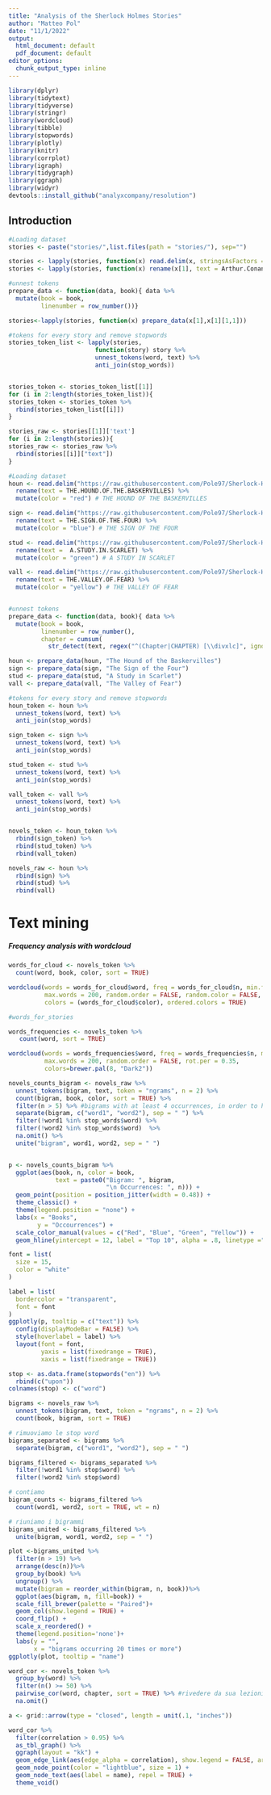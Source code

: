 ```yaml
---
title: "Analysis of the Sherlock Holmes Stories"
author: "Matteo Pol"
date: "11/1/2022"
output:
  html_document: default
  pdf_document: default
editor_options: 
  chunk_output_type: inline
---
```


```r
library(dplyr)
library(tidytext)
library(tidyverse)
library(stringr)
library(wordcloud)
library(tibble)
library(stopwords)
library(plotly)
library(knitr)
library(corrplot)
library(igraph)
library(tidygraph)
library(ggraph)
library(widyr)
devtools::install_github("analyxcompany/resolution")
```

## Introduction

```r
#Loading dataset
stories <- paste("stories/",list.files(path = "stories/"), sep="")

stories <- lapply(stories, function(x) read.delim(x, stringsAsFactors = FALSE, skip = 0, strip.white = TRUE))
stories <- lapply(stories, function(x) rename(x[1], text = Arthur.Conan.Doyle))

#unnest tokens
prepare_data <- function(data, book){ data %>%
  mutate(book = book,
         linenumber = row_number())}

stories<-lapply(stories, function(x) prepare_data(x[1],x[1][1,1]))

#tokens for every story and remove stopwords
stories_token_list <- lapply(stories, 
                        function(story) story %>%
                        unnest_tokens(word, text) %>%
                        anti_join(stop_words))


stories_token <- stories_token_list[[1]]
for (i in 2:length(stories_token_list)){
stories_token <- stories_token %>%
  rbind(stories_token_list[[i]])
}

stories_raw <- stories[[1]]['text']
for (i in 2:length(stories)){
stories_raw <- stories_raw %>%
  rbind(stories[[i]]["text"])
}

```
```r
#Loading dataset
houn <- read.delim("https://raw.githubusercontent.com/Pole97/Sherlock-Holmes-Stories-Analisys/main/novels/houn.txt", stringsAsFactors = FALSE, skip = 0, strip.white = TRUE) %>%
  rename(text = THE.HOUND.OF.THE.BASKERVILLES) %>%
  mutate(color = "red") # THE HOUND OF THE BASKERVILLES

sign <- read.delim("https://raw.githubusercontent.com/Pole97/Sherlock-Holmes-Stories-Analisys/main/novels/sign.txt", stringsAsFactors = FALSE, skip = 0, strip.white = TRUE) %>%
  rename(text = THE.SIGN.OF.THE.FOUR) %>%
  mutate(color = "blue") # THE SIGN OF THE FOUR

stud <- read.delim("https://raw.githubusercontent.com/Pole97/Sherlock-Holmes-Stories-Analisys/main/novels/stud.txt", stringsAsFactors = FALSE, skip = 0, strip.white = TRUE) %>%
  rename(text =  A.STUDY.IN.SCARLET) %>%
  mutate(color = "green") # A STUDY IN SCARLET

vall <- read.delim("https://raw.githubusercontent.com/Pole97/Sherlock-Holmes-Stories-Analisys/main/novels/vall.txt", stringsAsFactors = FALSE, skip = 0, strip.white = TRUE) %>%
  rename(text = THE.VALLEY.OF.FEAR) %>%
  mutate(color = "yellow") # THE VALLEY OF FEAR


#unnest tokens
prepare_data <- function(data, book){ data %>%
  mutate(book = book,
         linenumber = row_number(),
         chapter = cumsum(
           str_detect(text, regex("^(Chapter|CHAPTER) [\\divxlc]", ignore_case = TRUE))))}

houn <- prepare_data(houn, "The Hound of the Baskervilles")
sign <- prepare_data(sign, "The Sign of the Four")
stud <- prepare_data(stud, "A Study in Scarlet")
vall <- prepare_data(vall, "The Valley of Fear")

#tokens for every story and remove stopwords
houn_token <- houn %>%
  unnest_tokens(word, text) %>%
  anti_join(stop_words) 

sign_token <- sign %>%
  unnest_tokens(word, text) %>%
  anti_join(stop_words) 

stud_token <- stud %>%
  unnest_tokens(word, text) %>%
  anti_join(stop_words) 

vall_token <- vall %>%
  unnest_tokens(word, text) %>%
  anti_join(stop_words) 


novels_token <- houn_token %>%
  rbind(sign_token) %>%
  rbind(stud_token) %>%
  rbind(vall_token)

novels_raw <- houn %>%
  rbind(sign) %>%
  rbind(stud) %>%
  rbind(vall)
```

# Text mining

##### Frequency analysis with wordcloud 


```r
words_for_cloud <- novels_token %>%
  count(word, book, color, sort = TRUE) 

wordcloud(words = words_for_cloud$word, freq = words_for_cloud$n, min.freq = 40,
          max.words = 200, random.order = FALSE, random.color = FALSE, rot.per = 0.35, 
          colors = (words_for_cloud$color), ordered.colors = TRUE)

#words_for_stories

words_frequencies <- novels_token %>%
   count(word, sort = TRUE) 

wordcloud(words = words_frequencies$word, freq = words_frequencies$n, min.freq = 60,
          max.words = 200, random.order = FALSE, rot.per = 0.35, 
          colors=brewer.pal(8, "Dark2"))
```

```r
novels_counts_bigram <- novels_raw %>%
  unnest_tokens(bigram, text, token = "ngrams", n = 2) %>%
  count(bigram, book, color, sort = TRUE) %>%
  filter(n > 5) %>% #bigrams with at least 4 occurrences, in order to have lighter graphic
  separate(bigram, c("word1", "word2"), sep = " ") %>%
  filter(!word1 %in% stop_words$word) %>%
  filter(!word2 %in% stop_words$word)  %>%
  na.omit() %>%
  unite("bigram", word1, word2, sep = " ") 


p <- novels_counts_bigram %>%
  ggplot(aes(book, n, color = book,
             text = paste0("Bigram: ", bigram,
                           "\n Occurrences: ", n))) +
  geom_point(position = position_jitter(width = 0.48)) +
  theme_classic() +
  theme(legend.position = "none") +
  labs(x = "Books",
        y = "Occourrences") +
  scale_color_manual(values = c("Red", "Blue", "Green", "Yellow")) +
  geom_hline(yintercept = 12, label = "Top 10", alpha = .8, linetype ="longdash", color = "#D0CE7C") 
```
```r
font = list(
  size = 15,
  color = "white"
)

label = list(
  bordercolor = "transparent",
  font = font
)
ggplotly(p, tooltip = c("text")) %>%
  config(displayModeBar = FALSE) %>%
  style(hoverlabel = label) %>%
  layout(font = font,
         yaxis = list(fixedrange = TRUE),
         xaxis = list(fixedrange = TRUE))


```


```r
stop <- as.data.frame(stopwords("en")) %>%
  rbind(c("upon"))
colnames(stop) <- c("word")

bigrams <- novels_raw %>%
  unnest_tokens(bigram, text, token = "ngrams", n = 2) %>%
  count(book, bigram, sort = TRUE)

# rimuoviamo le stop word
bigrams_separated <- bigrams %>%
  separate(bigram, c("word1", "word2"), sep = " ")

bigrams_filtered <- bigrams_separated %>%
  filter(!word1 %in% stop$word) %>%
  filter(!word2 %in% stop$word)

# contiamo
bigram_counts <- bigrams_filtered %>% 
  count(word1, word2, sort = TRUE, wt = n)

# riuniamo i bigrammi
bigrams_united <- bigrams_filtered %>%
  unite(bigram, word1, word2, sep = " ")

plot <-bigrams_united %>%
  filter(n > 19) %>%
  arrange(desc(n))%>%
  group_by(book) %>%
  ungroup() %>%
  mutate(bigram = reorder_within(bigram, n, book))%>%
  ggplot(aes(bigram, n, fill=book)) +
  scale_fill_brewer(palette = "Paired")+
  geom_col(show.legend = TRUE) +
  coord_flip() +
  scale_x_reordered() +
  theme(legend.position='none')+
  labs(y = "",
       x = "bigrams occurring 20 times or more")
ggplotly(plot, tooltip = "name")


```


```r
word_cor <- novels_token %>%
  group_by(word) %>%
  filter(n() >= 50) %>%
  pairwise_cor(word, chapter, sort = TRUE) %>% #rivedere da sua lezioni
  na.omit()

a <- grid::arrow(type = "closed", length = unit(.1, "inches"))

word_cor %>%
  filter(correlation > 0.95) %>%
  as_tbl_graph() %>%
  ggraph(layout = "kk") +
  geom_edge_link(aes(edge_alpha = correlation), show.legend = FALSE, arrow = a) +
  geom_node_point(color = "lightblue", size = 1) +
  geom_node_text(aes(label = name), repel = TRUE) +
  theme_void()
```
